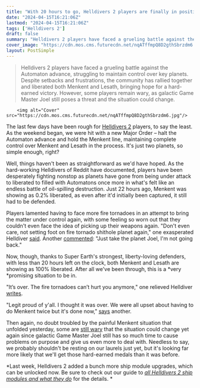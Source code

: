 ```yaml
---
title: "With 20 hours to go, Helldivers 2 players are finally in position to succeed the latest Major Order after Game Master Joel gave them hell all weekend"
date: "2024-04-15T16:21:06Z"
lastmod: "2024-04-15T16:21:06Z"
tags: ['Helldivers 2']
draft: false
summary: "Helldivers 2 players have faced a grueling battle against the Automaton advance, struggling to maintain control over key planets. Despite setbacks and frustrations, the community has rallied together and liberated both Menkent and Lesath, bringing hope for a hard-earned victory. However, some players remain wary, as galactic Game Master Joel still poses a threat and the situation could change."
cover_image: "https://cdn.mos.cms.futurecdn.net/nqATffmpQ8D2gthSbrzdm6.jpg" 
layout: PostSimple
---
```

> Helldivers 2 players have faced a grueling battle against the Automaton advance, struggling to maintain control over key planets. Despite setbacks and frustrations, the community has rallied together and liberated both Menkent and Lesath, bringing hope for a hard-earned victory. However, some players remain wary, as galactic Game Master Joel still poses a threat and the situation could change.


        <img alt="Cover" src="https://cdn.mos.cms.futurecdn.net/nqATffmpQ8D2gthSbrzdm6.jpg"/>
        
The last few days have been rough for [<u>Helldivers 2</u>](https://www.gamesradar.com/helldivers-2-guide/) players, to say the least. As the weekend began, we were hit with a new Major Order – halt the Automaton advance and hold the Menkent line, maintaining complete control over Menkent and Lesath in the process. It's just two planets, so simple enough, right?

Well, things haven't been as straightforward as we'd have hoped. As the hard-working Helldivers of Reddit have documented, players have been desperately fighting nonstop as planets have gone from being under attack to liberated to filled with Automatons once more in what's felt like an endless battle of oil-spilling destruction. Just 22 hours ago, Menkent was showing as 0.2% liberated, as even after it'd initially been captured, it still had to be defended. 

Players lamented having to face more fire tornadoes in an attempt to bring the matter under control again, with some feeling so worn out that they couldn't even face the idea of picking up their weapons again. "Don't even care, not setting foot on fire tornado shithole planet again," one exasperated Helldiver [<u>said</u>](https://www.reddit.com/r/Helldivers/comments/1c402zl/comment/kzke42w/?utm_source=share&utm_medium=web3x&utm_name=web3xcss&utm_term=1&utm_content=share_button). Another [<u>commented</u>](https://www.reddit.com/r/Helldivers/comments/1c402zl/comment/kzklok4/?utm_source=share&utm_medium=web3x&utm_name=web3xcss&utm_term=1&utm_content=share_button): "Just take the planet Joel, I'm not going back."

Now, though, thanks to Super Earth's strongest, liberty-loving defenders, with less than 20 hours left on the clock, both Menkent and Lesath are showing as 100% liberated. After all we've been through, this is a *very *promising situation to be in. 

"It’s over. The fire tornadoes can’t hurt you anymore," one relieved Helldiver [<u>writes</u>](https://www.reddit.com/r/Helldivers/comments/1c4dxv3/comment/kzmzbj3/?utm_source=share&utm_medium=web3x&utm_name=web3xcss&utm_term=1&utm_content=share_button).

"Legit proud of y'all. I thought it was over. We were all upset about having to do Menkent twice but it's done now," [<u>says</u>](https://www.reddit.com/r/Helldivers/comments/1c4dxv3/comment/kzn4l9v/?utm_source=share&utm_medium=web3x&utm_name=web3xcss&utm_term=1&utm_content=share_button) another.

Then again, no doubt troubled by the painful Menkent situation that unfolded yesterday, some are [<u>still wary</u>](https://www.reddit.com/r/Helldivers/comments/1c4dxv3/comment/kzmz4wo/?utm_source=share&utm_medium=web3x&utm_name=web3xcss&utm_term=1&utm_content=share_button) that the situation could change yet again since galactic Game Master Joel still has so much time to cause problems on purpose and give us even more to deal with. Needless to say, we probably shouldn't be resting on our laurels just yet, but it's looking far more likely that we'll get those hard-earned medals than it was before. 

*Last week, Helldivers 2 added a bunch more ship module upgrades, which can be unlocked now. Be sure to check out our guide to *[<u><em>all Helldivers 2 ship modules and what they do</em></u>](https://www.gamesradar.com/helldivers-2-ship-modules/)* for the details. *
        